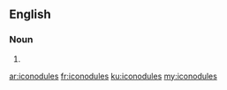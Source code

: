 ==English==

===Noun===
{{head|en|noun plural form}}

# {{plural of|iconodule|lang=en}}

[[ar:iconodules]]
[[fr:iconodules]]
[[ku:iconodules]]
[[my:iconodules]]